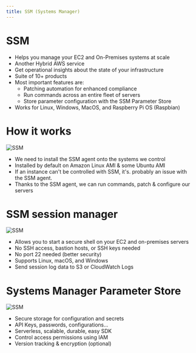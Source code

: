 ```yaml
---
title: SSM (Systems Manager)
---
```

# SSM
- Helps you manage your EC2 and On-Premises systems at scale
- Another Hybrid AWS service
- Get operational insights about the state of your infrastructure
- Suite of 10+ products
- Most important features are:
    - Patching automation for enhanced compliance
    - Run commands across an entire fleet of servers
    - Store parameter configuration with the SSM Parameter Store
- Works for Linux, Windows, MacOS, and Raspberry Pi OS (Raspbian)

# How it works
![SSM](./SSM-arch.png)
- We need to install the SSM agent onto the systems we control
- Installed by default on Amazon Linux AMl & some Ubuntu AMI
- If an instance can't be controlled with SSM, it's. probably an issue with the SSM agent.
- Thanks to the SSM agent, we can run commands, patch & configure our servers

# SSM session manager
![SSM](./SSM-session-manager.png)
- Allows you to start a secure shell on your EC2 and on-premises servers
- No SSH access, bastion hosts, or SSH keys needed
- No port 22 needed (better security)
- Supports Linux, macOS, and Windows
- Send session log data to S3 or CloudWatch Logs

# Systems Manager Parameter Store
![SSM](./Parameter-store.png)
- Secure storage for configuration and secrets
- API Keys, passwords, configurations...
- Serverless, scalable, durable, easy SDK
- Control access permissions using IAM
- Version tracking & encryption (optional)